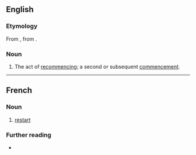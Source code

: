 ==English==

===Etymology===
From {{uder|en|frm|recommencement}}, from {{uder|en|fro|-}}.

===Noun===
{{en-noun}}
# The act of [[recommence|recommencing]]; a second or subsequent [[commencement]].

----

==French==

===Noun===
{{fr-noun|m}}

# [[restart]]

===Further reading===
* {{R:TLFi}}